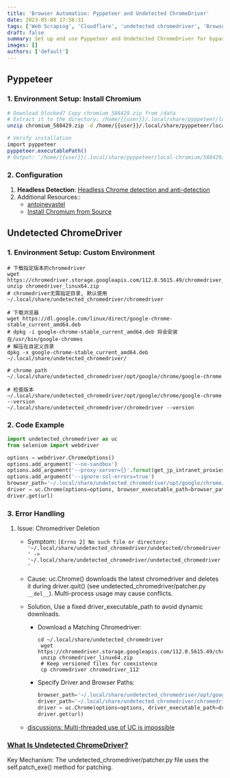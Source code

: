 ```yaml
---
title: 'Browser Automation: Pyppeteer and Undetected ChromeDriver'
date: 2023-05-08 17:56:31
tags: ['Web Scraping', 'Cloudflare', 'undetected chromedriver', 'Browser Automation']
draft: false
summary: Set up and use Pyppeteer and Undetected ChromeDriver for bypassing anti-scraping mechanisms like Cloudflare.
images: []
authors: ['default']
---
```


## Pyppeteer

### 1. Environment Setup: Install Chromium

```bash
# Download blocked? Copy chromium_588429.zip from /data
# Extract it to the directory: /home/{{user}}/.local/share/pyppeteer/local-chromium/588429/, replace {{user}} with your username
unzip chromium_588429.zip -d /home/{{user}}/.local/share/pyppeteer/local-chromium/588429/

# Verify installation
import pyppeteer
pyppeteer.executablePath()
# Output: '/home/{{user}}/.local/share/pyppeteer/local-chromium/588429/chrome-linux/chrome'
```

### 2. Configuration

1.  **Headless Detection**: [Headless Chrome detection and anti-detection](https://webscraping.pro/headless-chrome-detection-and-anti-detection)
2.  Additional Resources::
    - [antoinevastel](https://antoinevastel.com/bots/)
    - [Install Chromium from Source](https://blog.csdn.net/qq_39377418/article/details/106984835)

## Undetected ChromeDriver

### 1. Environment Setup: Custom Environment

```shell
# 下载指定版本的chromedriver
wget https://chromedriver.storage.googleapis.com/112.0.5615.49/chromedriver_linux64.zip
unzip chromedriver_linux64.zip
# chromedriver无需指定目录, 默认使用
~/.local/share/undetected_chromedriver/chromedriver

# 下载浏览器
wget https://dl.google.com/linux/direct/google-chrome-stable_current_amd64.deb
# dpkg -i google-chrome-stable_current_amd64.deb 将会安装在/usr/bin/google-chromes
# 解压在自定义目录
dpkg -x google-chrome-stable_current_amd64.deb ~/.local/share/undetected_chromedriver/

# chrome path
~/.local/share/undetected_chromedriver/opt/google/chrome/google-chrome

# 检查版本
~/.local/share/undetected_chromedriver/opt/google/chrome/google-chrome --version
~/.local/share/undetected_chromedriver/chromedriver --version
```

### 2. Code Example

```python
import undetected_chromedriver as uc
from selenium import webdriver

options = webdriver.ChromeOptions()
options.add_argument('--no-sandbox')
options.add_argument('--proxy-server={}'.format(get_jp_intranet_proxies()))
options.add_argument('--ignore-ssl-errors=true')
browser_path='~/.local/share/undetected_chromedriver/opt/google/chrome/google-chrome'
driver = uc.Chrome(options=options, browser_executable_path=browser_path, headless=True)
driver.get(url)
```

### 3. Error Handling

1. Issue: Chromedriver Deletion

   - Symptom: `[Errno 2] No such file or directory: '~/.local/share/undetected_chromedriver/undetected/chromedriver' -> '~/.local/share/undetected_chromedriver/undetected_chromedriver'`
   - Cause: uc.Chrome() downloads the latest chromedriver and deletes it during driver.quit() (see undetected_chromedriver/patcher.py `__del__`). Multi-process usage may cause conflicts.
   - Solution, Use a fixed driver_executable_path to avoid dynamic downloads.

     - Download a Matching Chromedriver:

       ```shell
       cd ~/.local/share/undetected_chromedriver
        wget https://chromedriver.storage.googleapis.com/112.0.5615.49/chromedriver_linux64.zip
        unzip chromedriver_linux64.zip
        # Keep versioned files for coexistence
        cp chromedriver chromedriver_112
       ```

     - Specify Driver and Browser Paths:

       ```python
       browser_path='~/.local/share/undetected_chromedriver/opt/google/chrome/google-chrome'
       driver_path='~/.local/share/undetected_chromedriver/chromedriver_112'
       driver = uc.Chrome(options=options, driver_executable_path=driver_path, browser_executable_path=browser_path, headless=True, version_main=112)
       driver.get(url)
       ```

   - [discussions: Multi-threaded use of UC is impossible](https://github.com/ultrafunkamsterdam/undetected-chromedriver/discussions/1063)

### [What Is Undetected ChromeDriver?](https://www.zenrows.com/blog/undetected-chromedriver#what-is)

Key Mechanism: The undetected_chromedriver/patcher.py file uses the self.patch_exe() method for patching.
